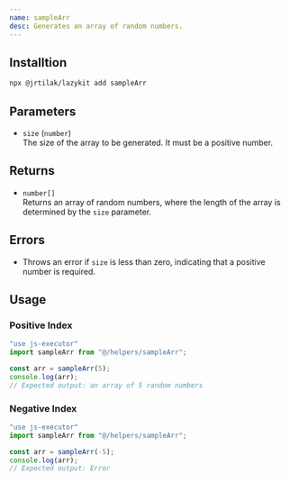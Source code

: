 ```yaml
---
name: sampleArr
desc: Generates an array of random numbers.
---
```


<CodePreview methodName="sampleArr"/>

## Installtion

```bash
npx @jrtilak/lazykit add sampleArr
```
## Parameters

- `size` (`number`)  
  The size of the array to be generated. It must be a positive number.

## Returns

- `number[]`  
  Returns an array of random numbers, where the length of the array is determined by the `size` parameter.

## Errors

- Throws an error if `size` is less than zero, indicating that a positive number is required.

## Usage
### Positive Index
```javascript
"use js-executor"
import sampleArr from "@/helpers/sampleArr";

const arr = sampleArr(5);
console.log(arr);
// Expected output: an array of 5 random numbers
```
### Negative Index

```javascript
"use js-executor"
import sampleArr from "@/helpers/sampleArr";

const arr = sampleArr(-5);
console.log(arr);
// Expected output: Error
```